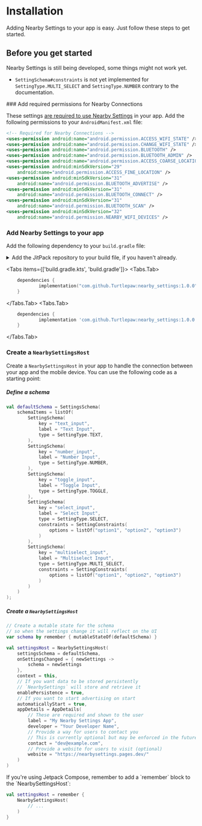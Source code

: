 
# Installation

Adding Nearby Settings to your app is easy. Just follow these steps to get started.

## Before you get started

Nearby Settings is still being developed, some things might not work yet.

- `SettingSchema#constraints` is not yet implemented for `SettingType.MULTI_SELECT` and `SettingType.NUMBER` contrary to the documentation.

<Steps>
### Add required permissions for Nearby Connections

These settings [are required to use Nearby Settings](https://developers.google.com/nearby/connections/android/get-started#request_permissions) in your app. Add the following permissions to your `AndroidManifest.xml` file:

```xml
<!-- Required for Nearby Connections -->
<uses-permission android:name="android.permission.ACCESS_WIFI_STATE" />
<uses-permission android:name="android.permission.CHANGE_WIFI_STATE" />
<uses-permission android:name="android.permission.BLUETOOTH" />
<uses-permission android:name="android.permission.BLUETOOTH_ADMIN" />
<uses-permission android:name="android.permission.ACCESS_COARSE_LOCATION" />
<uses-permission android:minSdkVersion="29"
    android:name="android.permission.ACCESS_FINE_LOCATION" />
<uses-permission android:minSdkVersion="31"
    android:name="android.permission.BLUETOOTH_ADVERTISE" />
<uses-permission android:minSdkVersion="31"
    android:name="android.permission.BLUETOOTH_CONNECT" />
<uses-permission android:minSdkVersion="31"
    android:name="android.permission.BLUETOOTH_SCAN" />
<uses-permission android:minSdkVersion="32"
    android:name="android.permission.NEARBY_WIFI_DEVICES" />
```

### Add Nearby Settings to your app

Add the following dependency to your `build.gradle` file:

<details>
<summary>Add the JitPack repository to your build file, if you haven't already.</summary>

<Tabs items={['build.gradle.kts', 'build.gradle']}>
  <Tabs.Tab>
  
  ```kotlin {5}
	dependencyResolutionManagement {
		repositoriesMode.set(RepositoriesMode.FAIL_ON_PROJECT_REPOS)
		repositories {
			mavenCentral()
            maven { url = java.net.URI("https://jitpack.io") }
		}
	}
```
</Tabs.Tab>
  <Tabs.Tab>
  
  ```gradle {5}
	dependencyResolutionManagement {
		repositoriesMode.set(RepositoriesMode.FAIL_ON_PROJECT_REPOS)
		repositories {
			mavenCentral()
			maven { url 'https://jitpack.io' }
		}
	}
```
</Tabs.Tab>
</Tabs>

</details>

<Tabs items={['build.gradle.kts', 'build.gradle']}>
  <Tabs.Tab>
  
```kotlin {2}
	dependencies {
	        implementation("com.github.Turtlepaw:nearby_settings:1.0.0")
	}
```
</Tabs.Tab>
  <Tabs.Tab>
  
```gradle {2}
	dependencies {
	        implementation 'com.github.Turtlepaw:nearby_settings:1.0.0'
	}
``` 
</Tabs.Tab>
</Tabs>

### Create a `NearbySettingsHost`

Create a `NearbySettingsHost` in your app to handle the connection between your app and the mobile device. You can use the following code as a starting point:

##### Define a schema

```kotlin
val defaultSchema = SettingsSchema(
    schemaItems = listOf(
        SettingSchema(
            key = "text_input",
            label = "Text Input",
            type = SettingType.TEXT,
        ),
        SettingSchema(
            key = "number_input",
            label = "Number Input",
            type = SettingType.NUMBER,
        ),
        SettingSchema(
            key = "toggle_input",
            label = "Toggle Input",
            type = SettingType.TOGGLE,
        ),
        SettingSchema(
            key = "select_input",
            label = "Select Input",
            type = SettingType.SELECT,
            constraints = SettingConstraints(
                options = listOf("option1", "option2", "option3")
            )
        ),
        SettingSchema(
            key = "multiselect_input",
            label = "Multiselect Input",
            type = SettingType.MULTI_SELECT,
            constraints = SettingConstraints(
                options = listOf("option1", "option2", "option3")
            )
        )
    )
);
```

##### Create a `NearbySettingsHost`

```kotlin
// Create a mutable state for the schema
// so when the settings change it will reflect on the UI
var schema by remember { mutableStateOf(defaultSchema) }

val settingsHost = NearbySettingsHost(
    settingsSchema = defaultSchema,
    onSettingsChanged = { newSettings ->
        schema = newSettings
    },
    context = this,
    // If you want data to be stored persistently
    // `NearbySettings` will store and retrieve it
    enablePersistence = true,
    // If you want to start advertising on start
    automaticallyStart = true,
    appDetails = AppDetails(
        // These are required and shown to the user
        label = "My Nearby Settings App",
        developer = "Your Developer Name",
        // Provide a way for users to contact you
        // This is currently optional but may be enforced in the future
        contact = "dev@example.com",
        // Provide a website for users to visit (optional)
        website = "https://nearbysettings.pages.dev/"
    )
)
```

<Callout type="info">
If you're using Jetpack Compose, remember to add a `remember` block to the `NearbySettingsHost`:

```kotlin
val settingsHost = remember {
    NearbySettingsHost(
        // ...
    )
}
```

</Callout>

</Steps>
